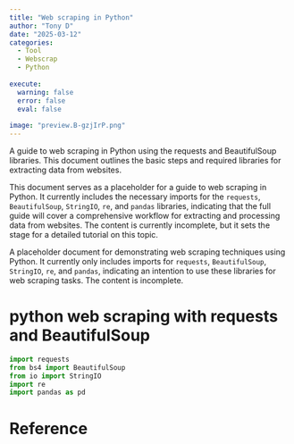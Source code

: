 ```yaml
---
title: "Web scraping in Python"
author: "Tony D"
date: "2025-03-12"
categories: 
  - Tool
  - Webscrap
  - Python
  
execute:
  warning: false
  error: false
  eval: false
  
image: "preview.B-gzjIrP.png"
---
```


A guide to web scraping in Python using the requests and BeautifulSoup libraries. This document outlines the basic steps and required libraries for extracting data from websites.

This document serves as a placeholder for a guide to web scraping in Python. It currently includes the necessary imports for the `requests`, `BeautifulSoup`, `StringIO`, `re`, and `pandas` libraries, indicating that the full guide will cover a comprehensive workflow for extracting and processing data from websites. The content is currently incomplete, but it sets the stage for a detailed tutorial on this topic.

A placeholder document for demonstrating web scraping techniques using Python. It currently only includes imports for `requests`, `BeautifulSoup`, `StringIO`, `re`, and `pandas`, indicating an intention to use these libraries for web scraping tasks. The content is incomplete.

# python web scraping with requests and BeautifulSoup

```python
import requests
from bs4 import BeautifulSoup
from io import StringIO
import re
import pandas as pd
```

# Reference


